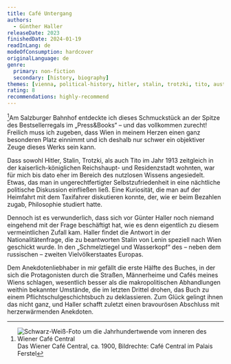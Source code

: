 ```yaml
---
title: Café Untergang
authors:
  - Günther Haller
releaseDate: 2023
finishedDate: 2024-01-19
readInLang: de
modeOfConsumption: hardcover
originalLanguage: de
genre:
  primary: non-fiction
  secondary: [history, biography]
themes: [vienna, political-history, hitler, stalin, trotzki, tito, austria-hungary]
rating: 8
recommendations: highly-recommend
---
```


[^mn-central]Am Salzburger Bahnhof entdeckte ich dieses Schmuckstück an der Spitze des Bestsellerregals
im „Press&Books“ – und das vollkommen zurecht! Freilich muss ich zugeben, dass Wien
in meinem Herzen einen ganz besonderen Platz einnimmt und ich deshalb nur schwer
ein objektiver Zeuge dieses Werks sein kann.

Dass sowohl Hitler, Stalin, Trotzki, als auch Tito im Jahr 1913 zeitgleich in
der kaiserlich-königlichen Reichshaupt- und Residenzstadt wohnten, war für mich
bis dato eher im Bereich des nutzlosen Wissens angesiedelt. Etwas, das man in
ungerechtfertigter Selbstzufriedenheit in eine nächtliche politische Diskussion
einfließen ließ. Eine Kuriosität, die man auf der Heimfahrt mit dem Taxifahrer
diskutieren konnte, der, wie er beim Bezahlen zugab, Philosophie studiert hatte.

Dennoch ist es verwunderlich, dass sich vor Günter Haller noch niemand eingehend
mit der Frage beschäftigt hat, wie es denn eigentlich zu diesem vermeintlichen
Zufall kam. Haller findet die Antwort in der Nationalitätenfrage, die zu
beantworten Stalin von Lenin speziell nach Wien geschickt wurde. In den
„Schmelztiegel und Wasserkopf“ des – neben dem russischen – zweiten
Vielvölkerstaates Europas.

Dem Anekdotenliebhaber in mir gefällt die erste Hälfte des Buches, in der sich
die Protagonisten durch die Straßen, Männerheime und Cafés meines Wiens
schlagen, wesentlich besser als die makropolitischen Abhandlungen weithin
bekannter Umstände, die im letzten Drittel drohen, das Buch zu einem
Pflichtschulgeschichtsbuch zu deklassieren. Zum Glück gelingt ihnen das nicht
ganz, und Haller schafft zuletzt einen bravourösen Abschluss mit herzerwärmenden
Anekdoten.

[^mn-central]: <span><img src="/img/cafecentral.jpg" alt="Schwarz-Weiß-Foto um die Jahrhundertwende vom inneren des Wiener Café Central" />Das Wiener Café Central, ca. 1900, Bildrechte: Café Central im Palais Ferstel</span>
